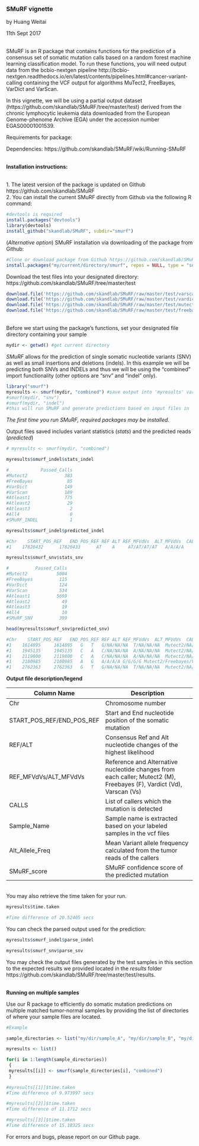 
### SMuRF vignette
by Huang Weitai 

11th Sept 2017

</br>SMuRF is an R package that contains functions for the prediction of a consensus set of somatic mutation calls based on a random forest machine learning classification model. To run these functions, you will need output data from the bcbio-nextgen pipeline http://bcbio-nextgen.readthedocs.io/en/latest/contents/pipelines.html#cancer-variant-calling containing the VCF output for algorithms MuTect2, FreeBayes, VarDict and VarScan. 

In this vignette, we will be using a partial output dataset (https://github.com/skandlab/SMuRF/tree/master/test) derived from the chronic lymphocytic leukemia data downloaded from the European Genome-phenome Archive (EGA) under the accession number EGAS00001001539.

Requirements for package:

Dependencies: https://github.com/skandlab/SMuRF/wiki/Running-SMuRF

<br/>**Installation instructions:**

<br/>1. The latest version of the package is updated on Github https://github.com/skandlab/SMuRF
<br/>2. You can install the current SMuRF directly from Github via the following R command: 
```r
#devtools is required
install.packages("devtools")
library(devtools)
install_github("skandlab/SMuRF", subdir="smurf")
```
(*Alternative option*) SMuRF installation via downloading of the package from Github: 
```r
#Clone or download package from Github https://github.com/skandlab/SMuRF/tree/master/smurf
install.packages("my/current/directory/smurf", repos = NULL, type = "source")
```

Download the test files into your designated directory: https://github.com/skandlab/SMuRF/tree/master/test 
```r
download.file('https://github.com/skandlab/SMuRF/raw/master/test/varscan.vcf.gz','varscan.vcf.gz')
download.file('https://github.com/skandlab/SMuRF/raw/master/test/vardict.vcf.gz','vardict.vcf.gz')
download.file('https://github.com/skandlab/SMuRF/raw/master/test/mutect2.vcf.gz','mutect2.vcf.gz')
download.file('https://github.com/skandlab/SMuRF/raw/master/test/freebayes.vcf.gz','freebayes.vcf.gz')
```

<br/>Before we start using the package's functions, set your designated file directory containing your sample
```r
mydir <- getwd() #get current directory

```
_SMuRF_ allows for the prediction of single somatic nucleotide variants (SNV) as well as small insertions and deletions (indels). In this example we will be predicting both SNVs and INDELs and thus we will be using the "combined" import functionality (other options are "snv" and "indel" only).
```r
library("smurf")
myresults <- smurf(mydir, "combined") #save output into 'myresults' variable
#smurf(mydir, "snv") 
#smurf(mydir, "indel") 
#this will run SMuRF and generate predictions based on input files in 'mydir'

```
_The first time you run SMuRF, required packages may be installed._

Output files saved includes variant statistics (_stats_) and the predicted reads (_predicted_)

```r
# myresults <- smurf(mydir, "combined") 

myresults$smurf_indel$stats_indel

#            Passed_Calls
#Mutect2              383
#FreeBayes             85
#VarDict              149
#VarScan              189
#Atleast1             775
#Atleast2              29
#Atleast3               2
#All4                   0
#SMuRF_INDEL            1

myresults$smurf_indel$predicted_indel

#Chr	START_POS_REF	END_POS_REF	REF	ALT	REF_MFVdVs	ALT_MFVdVs	CALLS	                Sample_Name	Alt_Allele_Freq	SMuRF_score
#1	  17820432	    17820433	  AT	A	  AT/AT/AT/AT	A/A/A/A	    NA/NA/Varscan/Vardict	icgc_cll	  0.495	          0.6210418

myresults$smurf_snv$stats_snv

#          Passed_Calls
#Mutect2           5004
#FreeBayes          115
#VarDict            124
#VarScan            534
#Atleast1          5699
#Atleast2            49
#Atleast3            19
#All4                10
#SMuRF_SNV          399

head(myresults$smurf_snv$predicted_snv)

#Chr	START_POS_REF	END_POS_REF	REF	ALT	REF_MFVdVs	ALT_MFVdVs	CALLS	Sample_Name	Alt_Allele_Freq	SMuRF_score
#1	  1614895	  1614895	G	T	G/NA/NA/NA	T/NA/NA/NA	Mutect2/NA/NA/NA	icgc_cll	0.063	0.4036097
#1	  1945135	  1945135	C	A	C/NA/NA/NA	A/NA/NA/NA	Mutect2/NA/NA/NA	icgc_cll	0.037	0.4314701
#1	  2119800	  2119800	C	A	C/NA/NA/NA	A/NA/NA/NA	Mutect2/NA/NA/NA	icgc_cll	0.052	0.4926129
#1	  2180985	  2180985	A	G	A/A/A/A	G/G/G/G	Mutect2/Freebayes/Varscan/Vardict	icgc_cll	0.479	0.9950507
#1	  2762363	  2762363	G	T	G/NA/NA/NA	T/NA/NA/NA	Mutect2/NA/NA/NA	icgc_cll	0.053	0.4889364


```
**Output file description/legend**

Column Name | Description
----------- | -------------------------------------------------------------------------------------------------
Chr         | Chromosome number
START_POS_REF/END_POS_REF         | Start and End nucleotide position of the somatic mutation
REF/ALT     | Consensus Ref and Alt nucleotide changes of the highest likelihood
REF_MFVdVs/ALT_MFVdVs        | Reference and Alternative nucleotide changes from each caller; Mutect2 (M), Freebayes (F), Vardict (Vd), Varscan (Vs)
CALLS       | List of callers which the mutation is detected
Sample_Name | Sample name is extracted based on your labeled samples in the vcf files
Alt_Allele_Freq | Mean Variant allele frequency calculated from the tumor reads of the callers
SMuRF_score      | SMuRF confidence score of the predicted mutation


</br>You may also retrieve the time taken for your run.
```r
myresults$time.taken

#Time difference of 20.52405 secs
```

You can check the parsed output used for the prediction:
```r
myresults$smurf_indel$parse_indel

myresults$smurf_snv$parse_snv

```

You may check the output files generated by the test samples in this section to the expected results we provided located in the _results_ folder https://github.com/skandlab/SMuRF/tree/master/test/results.



<br/>**Running on multiple samples**

Use our R package to efficiently do somatic mutation predictions on multiple matched tumor-normal samples by providing the list of directories of where your sample files are located. 
```r
#Example

sample_directories <- list("my/dir/sample_A", "my/dir/sample_B", "my/dir/sample_C")

myresults <- list()

for(i in 1:length(sample_directories))
 {
 myresults[[i]] <- smurf(sample_directories[i], "combined")
 } 
 
#myresults[[1]]$time.taken
#Time difference of 9.973997 secs

#myresults[[2]]$time.taken
#Time difference of 11.1712 secs

#myresults[[3]]$time.taken
#Time difference of 15.18325 secs
```

For errors and bugs, 
please report on our Github page.

  
  
  
  
  
  
  

